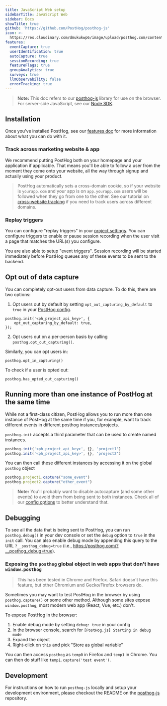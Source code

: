 ```yaml
---
title: JavaScript Web setup
sidebarTitle: JavaScript Web
sidebar: Docs
showTitle: true
github: 'https://github.com/PostHog/posthog-js'
icon: >-
  https://res.cloudinary.com/dmukukwp6/image/upload/posthog.com/contents/images/docs/integrate/js.svg
features:
  eventCapture: true
  userIdentification: true
  autoCapture: true
  sessionRecording: true
  featureFlags: true
  groupAnalytics: true
  surveys: true
  llmObservability: false
  errorTracking: true
---
```


> **Note:** This doc refers to our [posthog-js](https://github.com/PostHog/posthog-js) library for use on the browser. For server-side JavaScript, see our [Node SDK](/docs/libraries/node).

## Installation


<JSInstall />

Once you've installed PostHog, see our [features doc](/docs/libraries/js/features) for more information about what you can do with it.

### Track across marketing website &amp; app

We recommend putting PostHog both on your homepage and your application if applicable. That means you'll be able to follow a user from the moment they come onto your website, all the way through signup and actually using your product.

> PostHog automatically sets a cross-domain cookie, so if your website is `yourapp.com` and your app is on `app.yourapp.com` users will be followed when they go from one to the other. See our tutorial on [cross-website tracking](/tutorials/cross-domain-tracking) if you need to track users across different domains.

### Replay triggers

You can configure "replay triggers" in your [project settings](https://app.posthog.com/project/settings). You can configure triggers to enable or pause session recording when the user visit a page that matches the URL(s) you configure.

You are also able to setup "event triggers". Session recording will be started immediately before PostHog queues any of these events to be sent to the backend.

## Opt out of data capture

You can completely opt-out users from data capture. To do this, there are two options:

1. Opt users out by default by setting `opt_out_capturing_by_default` to `true` in your [PostHog config](/docs/libraries/js/config).

```js-web
posthog.init('<ph_project_api_key>', {
    opt_out_capturing_by_default: true,
});
```

2. Opt users out on a per-person basis by calling `posthog.opt_out_capturing()`.

Similarly, you can opt users in:

```js-web
posthog.opt_in_capturing()
```

To check if a user is opted out:

```js-web
posthog.has_opted_out_capturing()
```

## Running more than one instance of PostHog at the same time

While not a first-class citizen, PostHog allows you to run more than one instance of PostHog at the same time if you, for example, want to track different events in different posthog instances/projects.

`posthog.init` accepts a third parameter that can be used to create named instances.

```ts
posthog.init('<ph_project_api_key>', {}, 'project1')
posthog.init('<ph_project_api_key>', {}, 'project2')
```

You can then call these different instances by accessing it on the global `posthog` object

```ts
posthog.project1.capture("some_event")
posthog.project2.capture("other_event")
```
> **Note:** You'll probably want to disable autocapture (and some other events) to avoid them from being sent to both instances. Check all of our [config options](/docs/libraries/js/config) to better understand that.

## Debugging

To see all the data that is being sent to PostHog, you can run `posthog.debug()` in your dev console or set the `debug` option to `true` in the `init` call. You can also enable debug mode by appending this query to the URL `?__posthog_debug=true` (i.e., https://posthog.com/?__posthog_debug=true).

### Exposing the `posthog` global object in web apps that don't have `window.posthog`

> This has been tested in Chrome and Firefox. Safari doesn't have this feature, but other Chromium and Gecko/Firefox browsers do.

Sometimes you may want to test PostHog in the browser by using `posthog.capture()` or some other method. Although some sites expose `window.posthog`, most modern web app (React, Vue, etc.) don't.

To expose PostHog in the browser:

1. Enable debug mode by setting `debug: true` in your config
2. In the browser console, search for `[PostHog.js] Starting in debug mode`
3. Expand the object
4. Right-click on `this` and pick "Store as global variable"

You can then access `posthog` as `temp0` in Firefox and `temp1` in Chrome. You can then do stuff like `temp1.capture('test event')`.

## Development

For instructions on how to run `posthog-js` locally and setup your development environment, please checkout the README on the [posthog-js](https://github.com/PostHog/posthog-js#README) repository.
